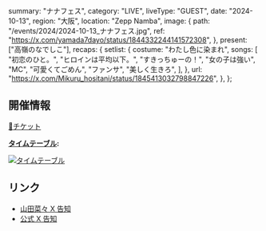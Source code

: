   summary: "ナナフェス",
  category: "LIVE",
  liveType: "GUEST",
  date: "2024-10-13",
  region: "大阪",
  location: "Zepp Namba",
  image: {
    path: "/events/2024/2024-10-13_ナナフェス.jpg",
    ref: "https://x.com/yamada7dayo/status/1844332244141572308",
  },
  present: ["高嶺のなでしこ"],
  recaps: {
    setlist: {
      costume: "わたし色に染まれ",
      songs: [
        "初恋のひと。",
        "ヒロインは平均以下。",
        "すきっちゅーの！",
        "女の子は強い",
        "MC",
        "可愛くてごめん",
        "ファンサ",
        "美しく生きろ",
      ],
    },
    url: "https://x.com/Mikuru_hositani/status/1845413032798847226",
  },
};

## 開催情報

[🎫チケット](https://ticketdive.com/event/nanafes1013)

**[タイムテーブル](https://x.com/yamada7dayo/status/1841432967576719804):**

[![タイムテーブル](/events/2024/2024-10-13_ナナフェス_タイムテーブル.jpg)](/events/2024/2024-10-13_ナナフェス_タイムテーブル.jpg)

## リンク

- [山田菜々 X 告知](https://x.com/yamada7dayo/status/1827705383206695080)
- [公式 X 告知](https://x.com/takanenofficial/status/1828321601592717819)
